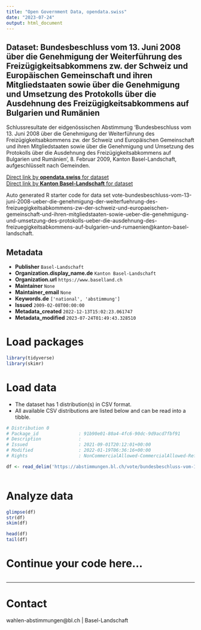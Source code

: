 ```yaml
---
title: "Open Government Data, opendata.swiss"
date: "2023-07-24"
output: html_document
---
```


## Dataset: Bundesbeschluss vom 13. Juni 2008 über die Genehmigung der Weiterführung des Freizügigkeitsabkommens zw. der Schweiz und Europäischen Gemeinschaft und ihren Mitgliedstaaten sowie über die Genehmigung und Umsetzung des Protokolls über die Ausdehnung des Freizügigkeitsabkommens auf Bulgarien und Rumänien

Schlussresultate der eidgenössischen Abstimmung 'Bundesbeschluss vom 13. Juni 2008 über die Genehmigung der Weiterführung des Freizügigkeitsabkommens zw. der Schweiz und Europäischen Gemeinschaft und ihren Mitgliedstaaten sowie über die Genehmigung und Umsetzung des Protokolls über die Ausdehnung des Freizügigkeitsabkommens auf Bulgarien und Rumänien', 8. Februar 2009, Kanton Basel-Landschaft, aufgeschlüsselt nach Gemeinden.

[Direct link by **opendata.swiss** for dataset](https://opendata.swiss/de/dataset/bundesbeschluss-vom-13-juni-2008-uber-die-genehmigung-der-weiterfuhrung-des-freizugigkeitsabkom)<br>
[Direct link by **Kanton Basel-Landschaft** for dataset](https://abstimmungen.bl.ch/vote/bundesbeschluss-vom-13-juni-2008-ueber-die-genehmigung-der-weiterfuehrung-des-freizuegigkeitsabkommens-zw-der-schweiz-und-europaeischen-gemeinschaft-und-ihren-mitgliedstaaten-sowie-ueber-die-genehmigung-und-umsetzung-des-protokolls-ueber-die-ausdehnung-des-freizuegigkeitsabkommens-auf-bulgarien-und-rumaenien/data)

Auto generated R starter code for data set vote-bundesbeschluss-vom-13-juni-2008-ueber-die-genehmigung-der-weiterfuehrung-des-freizuegigkeitsabkommens-zw-der-schweiz-und-europaeischen-gemeinschaft-und-ihren-mitgliedstaaten-sowie-ueber-die-genehmigung-und-umsetzung-des-protokolls-ueber-die-ausdehnung-des-freizuegigkeitsabkommens-auf-bulgarien-und-rumaenien@kanton-basel-landschaft.

## Metadata

- **Publisher** `Basel-Landschaft`
- **Organization.display_name.de** `Kanton Basel-Landschaft`
- **Organization.url** `https://www.baselland.ch`
- **Maintainer** `None`
- **Maintainer_email** `None`
- **Keywords.de** `['national', 'abstimmung']`
- **Issued** `2009-02-08T00:00:00`
- **Metadata_created** `2022-12-13T15:02:23.061747`
- **Metadata_modified** `2023-07-24T01:49:43.328510`


# Load packages

```r

library(tidyverse)
library(skimr)

```

# Load data

-   The dataset has 1 distribution(s) in CSV format.
-   All available CSV distributions are listed below and can be read into a tibble.

```r

# Distribution 0
# Package_id               : 91b90e01-80a4-4fc6-90dc-9d9acd7fbf91
# Description              : 
# Issued                   : 2021-09-01T20:12:01+00:00
# Modified                 : 2022-01-19T06:36:16+00:00
# Rights                   : NonCommercialAllowed-CommercialAllowed-ReferenceRequired

df <- read_delim('https://abstimmungen.bl.ch/vote/bundesbeschluss-vom-13-juni-2008-ueber-die-genehmigung-der-weiterfuehrung-des-freizuegigkeitsabkommens-zw-der-schweiz-und-europaeischen-gemeinschaft-und-ihren-mitgliedstaaten-sowie-ueber-die-genehmigung-und-umsetzung-des-protokolls-ueber-die-ausdehnung-des-freizuegigkeitsabkommens-auf-bulgarien-und-rumaenien/data-csv')



```

# Analyze data

```r

glimpse(df)
str(df)
skim(df)

head(df)
tail(df)

```

# Continue your code here...

```r

```

------------------------------------------------------------------------

# Contact

wahlen-abstimmungen@bl.ch | Basel-Landschaft
